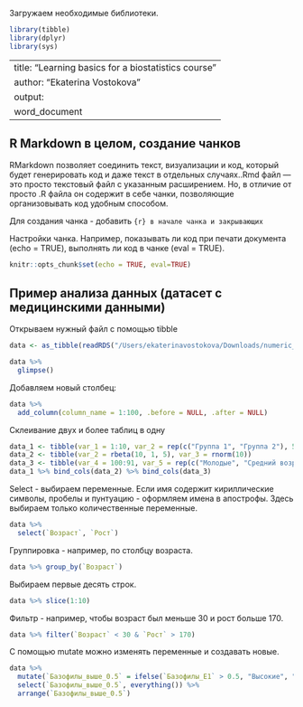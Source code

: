 Загружаем необходимые библиотеки.

```r
library(tibble)
library(dplyr)
library(sys)
```

---
title: "Learning basics for a biostatistics course"
author: "Ekaterina Vostokova"
output: 
  word_document
---

## R Markdown в целом, создание чанков

RMarkdown позволяет соединить текст, визуализации и код, который будет генерировать код и даже текст в отдельных случаях..Rmd файл — это просто текстовый файл с указанным расширением. Но, в отличие от просто .R файла он содержит в себе чанки, позволяющие организовывать код удобным способом. 

Для создания чанка - добавить ```{r} в начале чанка и закрывающих ```

Настройки чанка. Например, показывать ли код при печати документа (echo = TRUE), выполнять ли код в чанке (eval = TRUE).
```r
knitr::opts_chunk$set(echo = TRUE, eval=TRUE)
```

## Пример анализа данных (датасет с медицинскими данными)


Открываем нужный файл с помощью tibble

```r

data <- as_tibble(readRDS("/Users/ekaterinavostokova/Downloads/numeric_data.rds"))
```

```r
data %>%
  glimpse()
```
Добавляем новый столбец:

```r
data %>%
  add_column(column_name = 1:100, .before = NULL, .after = NULL)
```

Склеивание двух и более таблиц в одну
```r
data_1 <- tibble(var_1 = 1:10, var_2 = rep(c("Группа 1", "Группа 2"), 5))
data_2 <- tibble(var_2 = rbeta(10, 1, 5), var_3 = rnorm(10))
data_3 <- tibble(var_4 = 100:91, var_5 = rep(c("Молодые", "Средний возраст"), 5))
data_1 %>% bind_cols(data_2) %>% bind_cols(data_3)
```


Select - выбираем переменные. Если имя содержит кириллические символы, пробелы и пунтуацию - оформляем имена в апострофы. 
Здесь выбираем только количественные переменные.
```r
data %>%
  select(`Возраст`, `Рост`)
```
Группировка - например, по столбцу возраста.
```r
data %>% group_by(`Возраст`)

```

Выбираем первые десять строк.
```r
data %>% slice(1:10)

```

Фильтр - например, чтобы возраст был меньше 30 и рост больше 170.

```r
data %>% filter(`Возраст` < 30 & `Рост` > 170)

```


С помощью mutate можно изменять переменные и создавать новые.

```r
data %>%
  mutate(`Базофилы_выше_0.5` = ifelse(`Базофилы_E1` > 0.5, "Высокие", "Низкие")) %>%
  select(`Базофилы_выше_0.5`, everything()) %>%
  arrange(`Базофилы_выше_0.5`)
    
```

